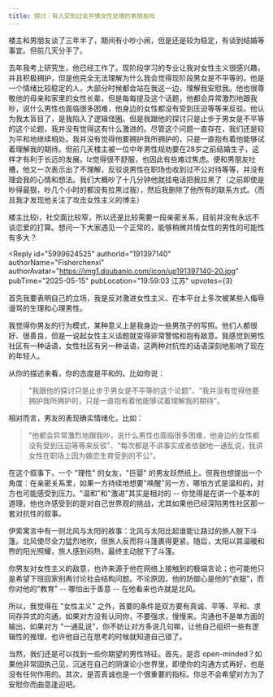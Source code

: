 ```yaml
---
title: 探讨｜有人交到过会共情女性处境的男朋友吗
---
```



<Forum groupName="人间情侣观察" groupUrl="https://www.douban.com/group/cpobserve/" archivedAt="2025-05-16T14:15:01.093Z">
  <Post
    id="325958858"
    title="探讨｜有人交到过会共情女性处境的男朋友吗"
    url="https://www.douban.com/group/topic/325958858/?_spm_id=MTczODU4MDUz"
    pubTime="40秒前"
    highlightUserId="191397140"
  >
楼主和男朋友谈了三年半了，期间有小吵小闹，但是还是较为稳定，有谈到结婚等事宜。但前几天分手了。

去年我考上研究生，他已经工作了。现阶段学习的专业让我对女性主义很感兴趣，并且积极拥护，但是他完全无法理解为什么我会觉得现阶段男女是不平等的。他是一个情绪比较稳定的人，大部分时候都会站在我这一边，理解我安慰我。他也很尊敬他的母亲和家里的女性长辈，但是每每提及这个话题，他都会异常激烈地跟我吵，说什么男性也面临很多困难，他身边的女性都没有受到压迫等等来反驳。他认为我太盲目了，是我陷入了逻辑怪圈。但是我跟他的探讨只是止步于男女是不平等的这个论题，我并没有觉得这有什么激进的。尽管这个问题一直存在，我们还是较为平和地继续相处。我并没有觉得他要拥护我所拥护的，只是一直抱有着他能够试着理解我的期待。但前几天楼主被一位中年男性规劝要在28岁之前结婚生子，这样才有利于长远的发展。lz觉得很不舒服，也因此有些难过焦虑。便和男朋友吐槽，他又一次表示出了不理解，反驳说男性在职场也收到过不公对待等等，并没有理会我的心情和想法。我们大概吵了十几分钟他就挂电话把我拉黑了（之前即使是吵得最狠，吵几个小时的都没有拉黑过我），然后我删除了他所有的联系方式。（而且我才发现他关注了攻击女性主义的博主）

楼主比较i，社交面比较窄，所以还是比较需要一段亲密关系，目前并没有永远不谈恋爱的打算。想问一下大家遇见一个正常的，能够稍微共情女性的男性的可能性有多大？

<Reply
  id="5999624525"
  authorId="191397140"
  authorName="Fisherchenxi"
  authorAvatar="https://img1.doubanio.com/icon/up191397140-20.jpg"
  pubTime="2025-05-15"
  pubLocation="19:59:03 江苏"
  upvotes={3}
>
首先我要表明自己的立场，我是反对激进女性主义、在本平台上多次被某些人侮辱谩骂的生理和心理男性。

我觉得你男友的行为模式，某种意义上是我身边一些男孩子的写照。他们人都很好、很善良，但是一说起女性主义话题就变得非常警惕和抱有敌意。我感觉到男性社区有一种话语，女性社区有另一种话语，这两种对抗性的话语深刻地影响了现在的年轻人。

从你的描述来看，你的态度是平和的。比如你说：

> "我跟他的探讨只是止步于男女是不平等的这个论题"、"我并没有觉得他要拥护我所拥护的，只是一直抱有着他能够试着理解我的期待"。

相对而言，男友的表现确实情绪化，比如：

> "他都会异常激烈地跟我吵，说什么男性也面临很多困难，他身边的女性都没有受到压迫等等来反驳"、"每次都是不讲事实或者依据地一通乱说，我讲女性在职场上因为婚恋生育受到的不公"。

在这个叙事下，一个 "理性" 的女友，"巨婴"
的男友跃然纸上。但我也想提出一个角度：在亲密关系里，如果一方持续地想要"唤醒"另一方，哪怕方式是温和的，对方也可能感受到压力。"温和"和"激进"其实是相对的
\--
你觉得是在讲一个基本的道理，他也许感受到的是对自己世界观的挑战，尤其如果他已经深陷男性社区那一套对抗性的叙事。

伊索寓言中有一则北风与太阳的故事：北风与太阳比起谁能让路过的旅人脱下斗篷。北风使尽全力猛烈地吹，但旅人反而将斗篷裹得更紧。随后，太阳以其温暖和煦的阳光照耀，旅人感到闷热，最终主动脱下了斗篷。

你男友对女性主义的敌意，也许来源于他在网络上接触到的极端言论；也可能他只是希望下班回家别再讨论社会结构问题。不论原因，他的防御心是他的"衣服"，而你对他的"教育"
\-- 哪怕出于善意 \-- 在他看来也许就是北风。

所以，我觉得在 "女性主义"
之外，首要的条件是双方要有真诚、平等、平和、求同存异式的沟通。如果对方没有认同你，不要强求，慢慢来。沟通也不是单方面的输出，如果对方
"一通乱说"，你不妨让对方多说几句嘛，让他自己组织一些有逻辑性的推理，也许他自己在思考的时候就知道自己错了。

当然，我们还是可以找到一些你期望的男性特征。首先，是否
open-minded？如果他非常固执己见，沉迷在自己的阴谋论小世界里，即使你的沟通方式再好，也是没有任何作用的。其次，是否真诚也是一个很重要的指标。你总不会希望对方为了安慰你而曲意逢迎吧。
</Reply>
  </Post>
</Forum>
